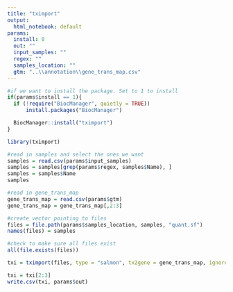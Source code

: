 ```yaml
---
title: "tximport"
output:
  html_notebook: default
params:
  install: 0
  out: ""
  input_samples: ""
  regex: ""
  samples_location: ""
  gtm: "..\\annotation\\gene_trans_map.csv"
---
```



```r
#if we want to install the package. Set to 1 to install
if(params$install == 1){
  if (!require("BiocManager", quietly = TRUE))
      install.packages("BiocManager")

  BiocManager::install("tximport")
}
```

```r
library(tximport)
```


```r
#read in samples and select the ones we want
samples = read.csv(params$input_samples)
samples = samples[grep(params$regex, samples$Name), ]
samples = samples$Name
samples
```



```r
#read in gene_trans_map
gene_trans_map = read.csv(params$gtm)
gene_trans_map = gene_trans_map[,2:3]
```


```r
#create vector pointing to files
files = file.path(params$samples_location, samples, "quant.sf")
names(files) = samples

#check to make sure all files exist
all(file.exists(files))
```

```r
txi = tximport(files, type = "salmon", tx2gene = gene_trans_map, ignoreTxVersion = TRUE)#, countsFromAbundance = "lengthScaledTPM")
```


```r
txi = txi[2:3]
write.csv(txi, params$out)
```








































































































































